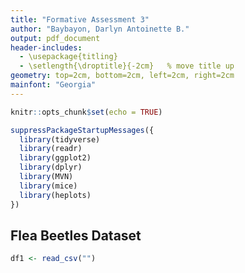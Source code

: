 ```yaml
---
title: "Formative Assessment 3"
author: "Baybayon, Darlyn Antoinette B."
output: pdf_document
header-includes:
  - \usepackage{titling}
  - \setlength{\droptitle}{-2cm}   % move title up
geometry: top=2cm, bottom=2cm, left=2cm, right=2cm
mainfont: "Georgia"
---
```


```r
knitr::opts_chunk$set(echo = TRUE)
```

```r
suppressPackageStartupMessages({
  library(tidyverse)
  library(readr)
  library(ggplot2)
  library(dplyr)
  library(MVN)
  library(mice)
  library(heplots)
})
```


## Flea Beetles Dataset

```r
df1 <- read_csv("")
```

